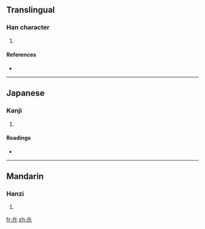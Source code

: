 {{also|光}}
==Translingual==

===Han character===
{{Han char|rn=86|rad=火|as=02|sn=6|four=|canj=火竹山 (FHU)}}

# {{defn|Han|sort=火02}}

====References====
* {{Han ref|kx=0665.050|dkj=18854|dj=1075.020|hdz=32188.080|uh=706E|ud=28782}}

----

==Japanese==

===Kanji===
{{ja-kanji|grade=|rs=火02}}

# {{defn|Japanese|sort=火02}}

====Readings====
* {{ja-readings|on=[[コウ]] (kō)|kun=[[ひかある]] (hikaaru), [[ひかり]] (hikari)}}

----

==Mandarin==

===Hanzi===
{{cmn-hanzi|pin=[[guāng]] ([[guang1]])|wg=kuang<sup>1</sup>}}

# {{defn|Mandarin|sort=火02}}

[[fr:灮]]
[[zh:灮]]